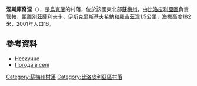 {{coord|51|15|8|N|34|25|40|E|scale:100000_region:UA|display=title}}

'''涅斯庫奇涅'''（{{lang-uk|Нескучне}}），是[[烏克蘭|烏克蘭]]的村落，位於該國東北部[[蘇梅州|蘇梅州]]，由[[比洛皮利亞區|比洛皮利亞區]]負責管轄，距離[[別茲薩利夫卡|別茲薩利夫卡]]、[[伊斯克里斯基夫希納|伊斯克里斯基夫希納]]和[[羅吉茲涅_(比洛皮利亞區)|羅吉茲涅]]1.5公里，海拔高度182米，2001年人口16。

==參考資料==
* [http://w1.c1.rada.gov.ua/pls/z7502/A005?rdat1=02.02.2010&rf7571=28635 Нескучне]
* [http://weather.in.ua/ua/symskaja/16788 Погода в селі ] {{Wayback|url=http://weather.in.ua/ua/symskaja/16788 |date=20160305113405 }}

{{DEFAULTSORT:Нескучне}}

[[Category:蘇梅州村落|Category:蘇梅州村落]]
[[Category:比洛皮利亞區村落|Category:比洛皮利亞區村落]]


{{Sumy-geo-stub}}
